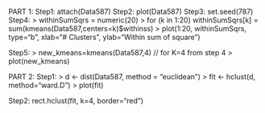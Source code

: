 
PART 1:
Step1: attach(Data587)
Step2: plot(Data587)
Step3: set.seed(787)
Step4: 
> withinSumSqrs = numeric(20)
> for (k in 1:20) withinSumSqrs[k] = sum(kmeans(Data587,centers=k)$withinss)
> plot(1:20, withinSumSqrs, type="b", xlab="# Clusters", ylab="Within sum of square")

Step5: 
> new_kmeans=kmeans(Data587,4) // for K=4 from step 4
> plot(new_kmeans)

PART 2:
Step1: 
> d <- dist(Data587, method = "euclidean")
> fit <- hclust(d, method="ward.D")
> plot(fit)

Step2: rect.hclust(fit, k=4, border="red")
